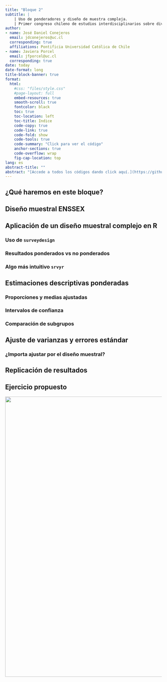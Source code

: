```yaml
---
title: "Bloque 2"
subtitle: |
    | Uso de ponderadores y diseño de muestra compleja.
    | Primer congreso chileno de estudios interdisciplinarios sobre diversidad sexual y de género"
author: 
- name: José Daniel Conejeros
  email: jdconejeros@uc.cl
  corresponding: true
  affiliations: Pontificia Universidad Católica de Chile
- name: Javiera Porcel
  email: jfporcel@uc.cl
  corresponding: true
date: today
date-format: long
title-block-banner: true
format: 
  html:
    #css: "files/style.css"
    #page-layout: full
    embed-resources: true
    smooth-scroll: true
    fontcolor: black
    toc: true
    toc-location: left
    toc-title: Indice
    code-copy: true
    code-link: true
    code-fold: show
    code-tools: true
    code-summary: "Click para ver el código"
    anchor-sections: true
    code-overflow: wrap
    fig-cap-location: top
lang: es
abstract-title: ""
abstract: "[Accede a todos los códigos dando click aquí.](https://github.com/JDConejeros/ENSSEX_WKS25)"
---
```


## ¿Qué haremos en este bloque? 

## Diseño muestral ENSSEX

## Aplicación de un diseño muestral complejo en R

### Uso de `surveydesign`

### Resultados ponderados vs no ponderados

### Algo más intuitivo `srvyr`

## Estimaciones descriptivas ponderadas

### Proporciones y medias ajustadas

### Intervalos de confianza 

### Comparación de subgrupos

## Ajuste de varianzas y errores estándar

### ¿Importa ajustar por el diseño muestral?

## Replicación de resultados 

## Ejercicio propuesto

![](images/banner.png){fig-align="center" width="900"}

